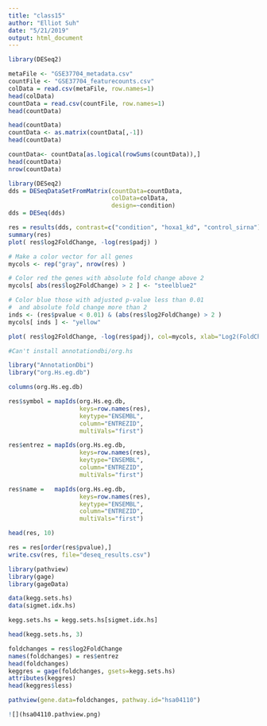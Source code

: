 ```yaml
---
title: "class15"
author: "Elliot Suh"
date: "5/21/2019"
output: html_document
---
```


```r
library(DESeq2)

```
```r
metaFile <- "GSE37704_metadata.csv"
countFile <- "GSE37704_featurecounts.csv"
colData = read.csv(metaFile, row.names=1)
head(colData)
countData = read.csv(countFile, row.names=1)
head(countData)
```

```r
head(countData)
countData <- as.matrix(countData[,-1])
head(countData)

```

```r

countData<- countData[as.logical(rowSums(countData)),]
head(countData)
nrow(countData)
```

```r
library(DESeq2)
dds = DESeqDataSetFromMatrix(countData=countData,
                             colData=colData,
                             design=~condition)
dds = DESeq(dds)
```

```r
res = results(dds, contrast=c("condition", "hoxa1_kd", "control_sirna"))
summary(res)
plot( res$log2FoldChange, -log(res$padj) )
```

```r
# Make a color vector for all genes
mycols <- rep("gray", nrow(res) )

# Color red the genes with absolute fold change above 2
mycols[ abs(res$log2FoldChange) > 2 ] <- "steelblue2"

# Color blue those with adjusted p-value less than 0.01
#  and absolute fold change more than 2
inds <- (res$pvalue < 0.01) & (abs(res$log2FoldChange) > 2 )
mycols[ inds ] <- "yellow"

plot( res$log2FoldChange, -log(res$padj), col=mycols, xlab="Log2(FoldChange)", ylab="-Log(P-value)" )
```

```r
#Can't install annotationdbi/org.hs

library("AnnotationDbi")
library("org.Hs.eg.db")

columns(org.Hs.eg.db)

res$symbol = mapIds(org.Hs.eg.db,
                    keys=row.names(res), 
                    keytype="ENSEMBL",
                    column="ENTREZID",
                    multiVals="first")

res$entrez = mapIds(org.Hs.eg.db,
                    keys=row.names(res),
                    keytype="ENSEMBL",
                    column="ENTREZID",
                    multiVals="first")

res$name =   mapIds(org.Hs.eg.db,
                    keys=row.names(res),
                    keytype="ENSEMBL",
                    column="ENTREZID",
                    multiVals="first")

head(res, 10)

res = res[order(res$pvalue),]
write.csv(res, file="deseq_results.csv")
```

```r
library(pathview)
library(gage)
library(gageData)
```
```r
data(kegg.sets.hs)
data(sigmet.idx.hs)

kegg.sets.hs = kegg.sets.hs[sigmet.idx.hs]

head(kegg.sets.hs, 3)
```

```r
foldchanges = res$log2FoldChange
names(foldchanges) = res$entrez
head(foldchanges)
keggres = gage(foldchanges, gsets=kegg.sets.hs)
attributes(keggres)
head(keggres$less)
```
```r
pathview(gene.data=foldchanges, pathway.id="hsa04110")
```
```r
![](hsa04110.pathview.png)
```